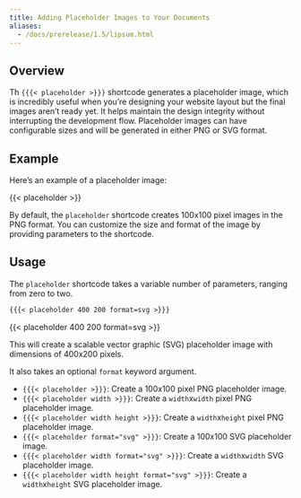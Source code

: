 ```yaml
---
title: Adding Placeholder Images to Your Documents
aliases:
  - /docs/prerelease/1.5/lipsum.html
---
```


## Overview

Th `{{{< placeholder >}}}` shortcode generates a placeholder image, which is incredibly useful when you're designing your website layout but the final images aren't ready yet.
It helps maintain the design integrity without interrupting the development flow.
Placeholder images can have configurable sizes and will be generated in either PNG or SVG format.

## Example

Here's an example of a placeholder image:

{{< placeholder >}}

By default, the `placeholder` shortcode creates 100x100 pixel images in the PNG format.
You can customize the size and format of the image by providing parameters to the shortcode.

## Usage

The `placeholder` shortcode takes a variable number of parameters, ranging from zero to two.

::: {layout-ncol=1}
```markdown
{{{< placeholder 400 200 format=svg >}}}
```

{{< placeholder 400 200 format=svg >}}
:::
This will create a scalable vector graphic (SVG) placeholder image with dimensions of 400x200 pixels.

It also takes an optional `format` keyword argument.

- `{{{< placeholder >}}}`: Create a 100x100 pixel PNG placeholder image.
- `{{{< placeholder width >}}}`: Create a `width`x`width` pixel PNG placeholder image.
- `{{{< placeholder width height >}}}`: Create a `width`x`height` pixel PNG placeholder image.
- `{{{< placeholder format="svg" >}}}`: Create a 100x100 SVG placeholder image.
- `{{{< placeholder width format="svg" >}}}`: Create a `width`x`width` SVG placeholder image.
- `{{{< placeholder width height format="svg" >}}}`: Create a `width`x`height` SVG placeholder image.
